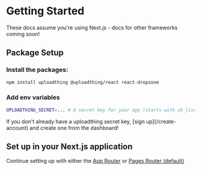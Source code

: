 
# Getting Started

These docs assume you're using Next.js - docs for other frameworks coming
soon!

## Package Setup

<Steps>

### Install the packages:

```bash copy
npm install uploadthing @uploadthing/react react-dropzone
```

### Add env variables

```bash copy
UPLOADTHING_SECRET=... # A secret key for your app (starts with sk_live_)
```

<Callout type="warning">
  If you don't already have a uploadthing secret key, [sign up](/create-account) and create one from
  the dashboard!
</Callout>
</Steps>

## Set up in your Next.js application

Continue setting up with either the [App Router](/nextjs/appdir) or [Pages Router (default)](/nextjs/pagedir)
